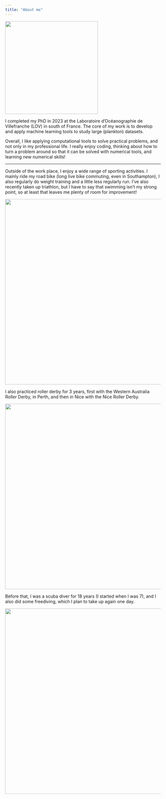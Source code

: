 ```yaml
---
title: "About me"
---
```


![](pics/about_me.jpg){fig-align="center" width="300"}

I completed my PhD in 2023 at the Laboratoire d'Océanographie de Villefranche (LOV) in south of France. The core of my work is to develop and apply machine learning tools to study large (plankton) datasets.

Overall, I like applying computational tools to solve practical problems, and not only in my professional life. I really enjoy coding, thinking about how to turn a problem around so that it can be solved with numerical tools, and learning new numerical skills!

------------------------------------------------------------------------

Outside of the work place, I enjoy a wide range of sporting activities. I mainly ride my road bike (long live bike commuting, even in Southampton), I also regularly do weight training and a little less regularly run. I've also recently taken up triathlon, but I have to say that swimming isn't my strong point, so at least that leaves me plenty of room for improvement!

![](pics/bike.jpg){fig-align="center" width="600"}

I also practiced roller derby for 3 years, first with the Western Australia Roller Derby, in Perth, and then in Nice with the Nice Roller Derby.

![](pics/derby.jpg){fig-align="center" width="600"}

Before that, I was a scuba diver for 18 years (I started when I was 7), and I also did some freediving, which I plan to take up again one day.

![](pics/freedive.JPG){fig-align="center" width="600"}
